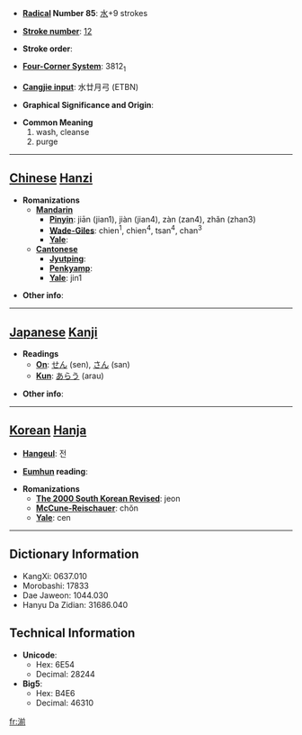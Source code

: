 * '''[[Wiktionary:Chinese radical index| Radical]] Number 85''': [[Wiktionary:Chinese radical index 水|水]]+9 strokes

* '''[[Wiktionary:Chinese total strokes index|Stroke number]]''': [[Wiktionary:Chinese total strokes index 12|12]]

* '''Stroke order''': 

* '''[[Wiktionary:Chinese four corner index|Four-Corner System]]''': 3812<sub>1</sub>

* '''[[Wiktionary:Chinese Cangjie index|Cangjie input]]''': 水廿月弓 (ETBN)

* '''Graphical Significance and Origin''': 

* '''Common Meaning'''
*#wash, cleanse
*# purge


----

== [[Chinese]] [[Hanzi]] ==

* '''Romanizations'''
** '''[[Mandarin]]'''
*** '''[[Pinyin]]''': jiān (jian1), jiàn (jian4), zàn (zan4), zhǎn (zhan3)
*** '''[[Wade-Giles]]''': chien<sup>1</sup>, chien<sup>4</sup>, tsan<sup>4</sup>, chan<sup>3</sup>
*** '''[[Yale]]''': 
** '''[[Cantonese]]'''
*** '''[[Jyutping]]''':
*** '''[[Penkyamp]]''': 
*** '''[[Yale]]''': jin1

* '''Other info''': 

----

== [[Japanese]] [[Kanji]] ==

* '''Readings'''
** '''[[On]]''': [[せん]] (sen), [[さん]] (san)
** '''[[Kun]]''': [[あらう]] (arau)

* '''Other info''':  

----

== [[Korean]] [[Hanja]] ==

* '''[[Hangeul]]''': 전

* '''[[Eumhun]] reading''': 

* '''Romanizations'''
** '''[[The 2000 South Korean Revised Romanization|The 2000 South Korean Revised]]''': jeon
** '''[[McCune-Reischauer]]''': chŏn
** '''[[Yale]]''': cen

----

== Dictionary Information ==

* KangXi: 0637.010
* Morobashi: 17833
* Dae Jaweon: 1044.030
* Hanyu Da Zidian: 31686.040

== Technical Information ==

* '''Unicode''':
** Hex: 6E54
** Decimal: 28244
* '''Big5''':
** Hex: B4E6
** Decimal: 46310

[[fr:湔]]